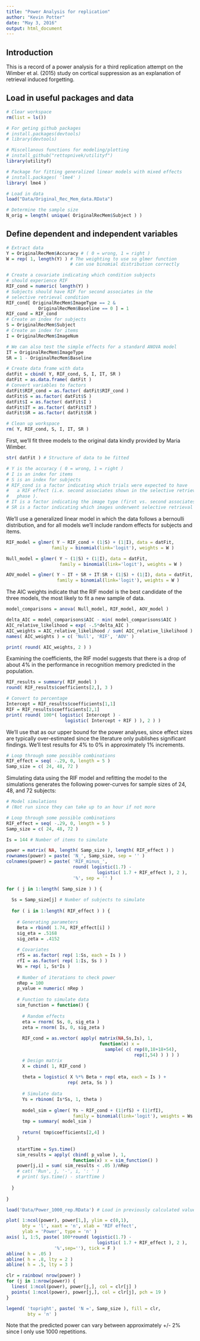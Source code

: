 ```yaml
---
title: "Power Analysis for replication"
author: "Kevin Potter"
date: "May 3, 2016"
output: html_document
---
```


## Introduction

This is a record of a power analysis for a third replication attempt on the Wimber et al. (2015) study on cortical suppression as an explanation of retrieval induced forgetting.

## Load in useful packages and data

```r
# Clear workspace
rm(list = ls())

# For geting github packages
# install.packages(devtools)
# library(devtools)

# Miscellanous functions for modeling/plotting
# install_github("rettopnivek/utilityf")
library(utilityf)

# Package for fitting generalized linear models with mixed effects
# install.packages( 'lme4' )
library( lme4 )

# Load in data
load("Data/Original_Rec_Mem_data.RData")

# Determine the sample size
N_orig = length( unique( OriginalRecMem$Subject ) )
```

## Define dependent and independent variables
```r
# Extract data
Y = OriginalRecMem$Accuracy # ( 0 = wrong, 1 = right )
W = rep( 1, length(Y) ) # The weighting to use so glmer function
                        # can use binomial distribution correctly

# Create a covariate indicating which condition subjects 
# should experience RIF
RIF_cond = numeric( length(Y) )
# Subjects should have RIF for second associates in the 
# selective retrieval condition
RIF_cond[ OriginalRecMem$ImageType == 2 & 
            OriginalRecMem$Baseline == 0 ] = 1
RIF_cond = RIF_cond
# Create an index for subjects
S = OriginalRecMem$Subject
# Create an index for items
I = OriginalRecMem$ImageNum

# We can also test the simple effects for a standard ANOVA model
IT = OriginalRecMem$ImageType
SR = 1 - OriginalRecMem$Baseline

# Create data frame with data
datFit = cbind( Y, RIF_cond, S, I, IT, SR )
datFit = as.data.frame( datFit )
# Convert variables to factors
datFit$RIF_cond = as.factor( datFit$RIF_cond )
datFit$S = as.factor( datFit$S )
datFit$I = as.factor( datFit$I )
datFit$IT = as.factor( datFit$IT )
datFit$SR = as.factor( datFit$SR )

# Clean up workspace
rm( Y, RIF_cond, S, I, IT, SR )
```

First, we'll fit three models to the original data kindly provided by Maria Wimber.

```r
str( datFit ) # Structure of data to be fitted

# Y is the accuracy ( 0 = wrong, 1 = right )
# I is an index for items
# S is an index for subjects
# RIF_cond is a factor indicating which trials were expected to have 
#   a RIF effect (i.e. second associates shown in the selective retrieval
#   phase ).
# IT is a factor indicating the image type (first vs. second associates)
# SR is a factor indicating which images underwent selective retrieval
```

We'll use a generalized linear model in which the data follows a bernoulli distribution, and for all models we'll include random effects for subjects and items.

```r
RIF_model = glmer( Y ~ RIF_cond + (1|S) + (1|I), data = datFit, 
                 family = binomial(link='logit'), weights = W )

Null_model = glmer( Y ~ (1|S) + (1|I), data = datFit, 
                    family = binomial(link='logit'), weights = W )

AOV_model = glmer( Y ~ IT + SR + IT:SR + (1|S) + (1|I), data = datFit, 
                   family = binomial(link='logit'), weights = W )
```

The AIC weights indicate that the RIF model is the best candidate of the three models, the most likely to fit a new sample of data.

```r
model_comparisons = anova( Null_model, RIF_model, AOV_model )

delta_AIC = model_comparisons$AIC - min( model_comparisons$AIC )
AIC_relative_likelihood = exp( -.5*delta_AIC )
AIC_weights = AIC_relative_likelihood / sum( AIC_relative_likelihood )
names( AIC_weights ) = c( 'Null', 'RIF', 'AOV' )

print( round( AIC_weights, 2 ) )
```

Examining the coefficients, the RIF model suggests that there is a drop of about 4% in the performance in recognition memory predicted in the population.

```r
RIF_results = summary( RIF_model )
round( RIF_results$coefficients[2,], 3 )

# Convert to percentage
Intercept = RIF_results$coefficients[1,1]
RIF = RIF_results$coefficients[2,1]
print( round( 100*( logistic( Intercept ) - 
                      logistic( Intercept + RIF ) ), 2 ) )
```

We'll use that as our upper bound for the power analyses, since effect sizes are typically over-estimated since the literature only publishes significant findings. We'll test results for 4% to 0% in approximately 1% increments.

```r
# Loop through some possible combinations
RIF_effect = seq( -.29, 0, length = 5 )
Samp_size = c( 24, 48, 72 )
```

Simulating data using the RIF model and refitting the model to the simulations generates the following power-curves for sample sizes of 24, 48, and 72 subjects:

```r
# Model simulations
# (Not run since they can take up to an hour if not more

# Loop through some possible combinations
RIF_effect = seq( -.29, 0, length = 5 )
Samp_size = c( 24, 48, 72 )

Is = 144 # Number of items to simulate

power = matrix( NA, length( Samp_size ), length( RIF_effect ) )
rownames(power) = paste( 'N_', Samp_size, sep = '' )
colnames(power) = paste( 'RIF_minus_',
                         round( logistic(1.7) - 
                                  logistic( 1.7 + RIF_effect ), 2 ), 
                         '%', sep = '' )

for ( j in 1:length( Samp_size ) ) {
  
  Ss = Samp_size[j] # Number of subjects to simulate
  
  for ( i in 1:length( RIF_effect ) ) {
    
    # Generating parameters
    Beta = rbind( 1.74, RIF_effect[i] )
    sig_eta = .5168
    sig_zeta = .4152
    
    # Covariates
    rfS = as.factor( rep( 1:Ss, each = Is ) )
    rfI = as.factor( rep( 1:Is, Ss ) )
    Ws = rep( 1, Ss*Is )
    
    # Number of iterations to check power
    nRep = 100
    p_value = numeric( nRep )
    
    # Function to simulate data
    sim_function = function() {
      
      # Random effects
      eta = rnorm( Ss, 0, sig_eta )
      zeta = rnorm( Is, 0, sig_zeta )
      
      RIF_cond = as.vector( apply( matrix(NA,Ss,Is), 1, 
                                   function(x) x = 
                                     sample( c( rep(0,18+18+54),
                                                rep(1,54) ) ) ) )
      # Design matrix
      X = cbind( 1, RIF_cond )
      
      theta = logistic( X %*% Beta + rep( eta, each = Is ) + 
                       rep( zeta, Ss ) )
      
      # Simulate data
      Ys = rbinom( Is*Ss, 1, theta )
      
      model_sim = glmer( Ys ~ RIF_cond + (1|rfS) + (1|rfI), 
                         family = binomial(link='logit'), weights = Ws )
      tmp = summary( model_sim )
      
      return( tmp$coefficients[2,4] )
    }
    
    startTime = Sys.time()
    sim_results = apply( cbind( p_value ), 1, 
                         function(x) x = sim_function() )
    power[j,i] = sum( sim_results < .05 )/nRep
    # cat( 'Run', j, '-', i, ': ' )
    # print( Sys.time() - startTime )
    
  }
  
}

```

```r

load('Data/Power_1000_rep.RData') # Load in previously calculated values

plot( 1:ncol(power), power[1,], ylim = c(0,1),
      bty = 'l', xaxt = 'n', xlab = 'RIF effect',
      ylab = 'Power', type = 'n' )
axis( 1, 1:5, paste( 100*round( logistic(1.7) - 
                                  logistic( 1.7 + RIF_effect ), 2 ),
                  '%',sep=''), tick = F )
abline( h = .05 )
abline( h = .8, lty = 2 )
abline( h = .5, lty = 3 )

clr = rainbow( nrow(power) )
for (j in 1:nrow(power)) {
  lines( 1:ncol(power), power[j,], col = clr[j] )
  points( 1:ncol(power), power[j,], col = clr[j], pch = 19 )
}

legend( 'topright', paste( 'N =', Samp_size ), fill = clr,
        bty = 'n' )
```

Note that the predicted power can vary between approximately +/- 2% since I only use 1000 repetitions.